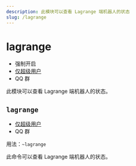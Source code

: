 ```yaml
---
description: 此模块可以查看 Lagrange 端机器人的状态
slug: /lagrange
---
```


# lagrange

- 强制开启
- [仅超级用户](permissions)
- QQ 群

此模块可以查看 Lagrange 端机器人的状态。

## `lagrange`

- [仅超级用户](permissions)
- QQ 群

用法：`~lagrange`

此命令可以查看 Lagrange 端机器人的状态。
